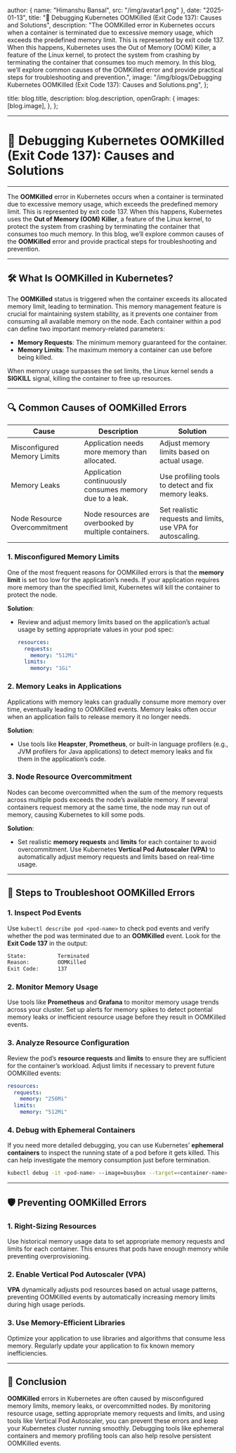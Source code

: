 
  author: { name: "Himanshu Bansal", src: "/img/avatar1.png" },
  date: "2025-01-13",
  title: "🚨 Debugging Kubernetes OOMKilled (Exit Code 137): Causes and Solutions",
  description:
    "The OOMKilled error in Kubernetes occurs when a container is terminated due to excessive memory usage, which exceeds the predefined memory limit. This is represented by exit code 137. When this happens, Kubernetes uses the Out of Memory (OOM) Killer, a feature of the Linux kernel, to protect the system from crashing by terminating the container that consumes too much memory. In this blog, we’ll explore common causes of the OOMKilled error and provide practical steps for troubleshooting and prevention.",
  image: "/img/blogs/Debugging Kubernetes OOMKilled (Exit Code 137): Causes and Solutions.png",
};

  title: blog.title,
  description: blog.description,
  openGraph: {
    images: [blog.image],
  },
};



---
# 🚨 **Debugging Kubernetes OOMKilled (Exit Code 137): Causes and Solutions**
---

The **OOMKilled** error in Kubernetes occurs when a container is terminated due to excessive memory usage, which exceeds the predefined memory limit. This is represented by exit code 137. When this happens, Kubernetes uses the **Out of Memory (OOM) Killer**, a feature of the Linux kernel, to protect the system from crashing by terminating the container that consumes too much memory. In this blog, we’ll explore common causes of the **OOMKilled** error and provide practical steps for troubleshooting and prevention.

---

## 🛠️ **What Is OOMKilled in Kubernetes?**

The **OOMKilled** status is triggered when the container exceeds its allocated memory limit, leading to termination. This memory management feature is crucial for maintaining system stability, as it prevents one container from consuming all available memory on the node. Each container within a pod can define two important memory-related parameters:
- **Memory Requests**: The minimum memory guaranteed for the container.
- **Memory Limits**: The maximum memory a container can use before being killed.

When memory usage surpasses the set limits, the Linux kernel sends a **SIGKILL** signal, killing the container to free up resources.

---

## 🔍 **Common Causes of OOMKilled Errors**

| **Cause**                          | **Description**                                           | **Solution**                                               |
|------------------------------------|-----------------------------------------------------------|------------------------------------------------------------|
| Misconfigured Memory Limits        | Application needs more memory than allocated.              | Adjust memory limits based on actual usage.                 |
| Memory Leaks                       | Application continuously consumes memory due to a leak.    | Use profiling tools to detect and fix memory leaks.         |
| Node Resource Overcommitment       | Node resources are overbooked by multiple containers.       | Set realistic requests and limits, use VPA for autoscaling.  |

### 1. **Misconfigured Memory Limits**
One of the most frequent reasons for OOMKilled errors is that the **memory limit** is set too low for the application’s needs. If your application requires more memory than the specified limit, Kubernetes will kill the container to protect the node.

**Solution**:
- Review and adjust memory limits based on the application’s actual usage by setting appropriate values in your pod spec:
    ```yaml
    resources:
      requests:
        memory: "512Mi"
      limits:
        memory: "1Gi"
    ```

### 2. **Memory Leaks in Applications**
Applications with memory leaks can gradually consume more memory over time, eventually leading to OOMKilled events. Memory leaks often occur when an application fails to release memory it no longer needs.

**Solution**:
- Use tools like **Heapster**, **Prometheus**, or built-in language profilers (e.g., JVM profilers for Java applications) to detect memory leaks and fix them in the application’s code.

### 3. **Node Resource Overcommitment**
Nodes can become overcommitted when the sum of the memory requests across multiple pods exceeds the node’s available memory. If several containers request memory at the same time, the node may run out of memory, causing Kubernetes to kill some pods.

**Solution**:
- Set realistic **memory requests** and **limits** for each container to avoid overcommitment. Use Kubernetes **Vertical Pod Autoscaler (VPA)** to automatically adjust memory requests and limits based on real-time usage.

---

## 🚨 **Steps to Troubleshoot OOMKilled Errors**

### 1. **Inspect Pod Events**
Use `kubectl describe pod <pod-name>` to check pod events and verify whether the pod was terminated due to an **OOMKilled** event. Look for the **Exit Code 137** in the output:
```bash
State:          Terminated
Reason:         OOMKilled
Exit Code:      137
```

### 2. **Monitor Memory Usage**
Use tools like **Prometheus** and **Grafana** to monitor memory usage trends across your cluster. Set up alerts for memory spikes to detect potential memory leaks or inefficient resource usage before they result in OOMKilled events.

### 3. **Analyze Resource Configuration**
Review the pod’s **resource requests** and **limits** to ensure they are sufficient for the container’s workload. Adjust limits if necessary to prevent future OOMKilled events:
```yaml
resources:
  requests:
    memory: "256Mi"
  limits:
    memory: "512Mi"
```

### 4. **Debug with Ephemeral Containers**
If you need more detailed debugging, you can use Kubernetes’ **ephemeral containers** to inspect the running state of a pod before it gets killed. This can help investigate the memory consumption just before termination.
```bash
kubectl debug -it <pod-name> --image=busybox --target=<container-name>
```

---

## 🛡️ **Preventing OOMKilled Errors**

### 1. **Right-Sizing Resources**
Use historical memory usage data to set appropriate memory requests and limits for each container. This ensures that pods have enough memory while preventing overprovisioning.

### 2. **Enable Vertical Pod Autoscaler (VPA)**
**VPA** dynamically adjusts pod resources based on actual usage patterns, preventing OOMKilled events by automatically increasing memory limits during high usage periods.

### 3. **Use Memory-Efficient Libraries**
Optimize your application to use libraries and algorithms that consume less memory. Regularly update your application to fix known memory inefficiencies.

---

## 🚀 **Conclusion**

**OOMKilled** errors in Kubernetes are often caused by misconfigured memory limits, memory leaks, or overcommitted nodes. By monitoring resource usage, setting appropriate memory requests and limits, and using tools like Vertical Pod Autoscaler, you can prevent these errors and keep your Kubernetes cluster running smoothly. Debugging tools like ephemeral containers and memory profiling tools can also help resolve persistent OOMKilled events.